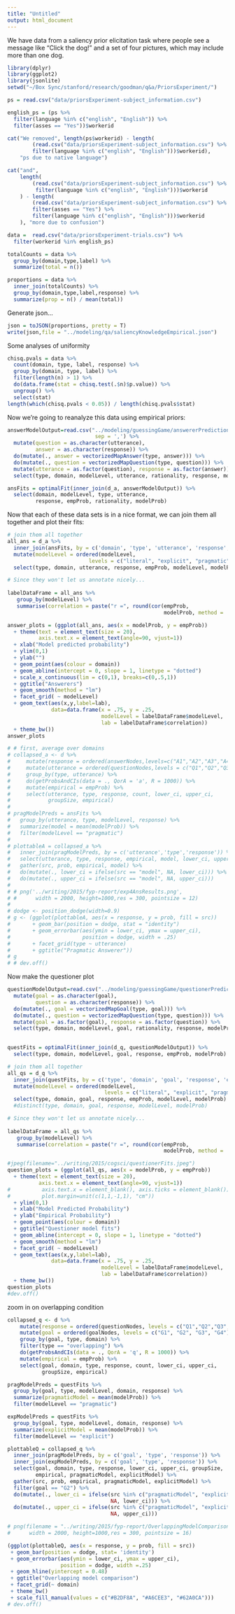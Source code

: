 ```yaml
---
title: "Untitled"
output: html_document
---
```


We have data from a saliency prior elicitation task where people see a message like "Click the dog!" and a set of four pictures, which may include more than one dog. 

```r
library(dplyr)
library(ggplot2)
library(jsonlite)
setwd("~/Box Sync/stanford/research/goodman/q&a/PriorsExperiment/")
```

```r
ps = read.csv("data/priorsExperiment-subject_information.csv")

english_ps = (ps %>%
  filter(language %in% c("english", "English")) %>%
  filter(asses == "Yes"))$workerid

cat("We removed", length(ps$workerid) - length(
        (read.csv("data/priorsExperiment-subject_information.csv") %>%
        filter(language %in% c("english", "English")))$workerid), 
    "ps due to native language")

cat("and", 
    length(
        (read.csv("data/priorsExperiment-subject_information.csv") %>%
         filter(language %in% c("english", "English")))$workerid
    ) - length(
        (read.csv("data/priorsExperiment-subject_information.csv") %>%
        filter(asses == "Yes") %>%
        filter(language %in% c("english", "English")))$workerid
    ), "more due to confusion")

data =  read.csv("data/priorsExperiment-trials.csv") %>%
  filter(workerid %in% english_ps) 

totalCounts = data %>%
  group_by(domain,type,label) %>%
  summarize(total = n()) 

proportions = data %>%
  inner_join(totalCounts) %>%
  group_by(domain,type,label,response) %>%
  summarize(prop = n() / mean(total))
```

Generate json...

```r
json = toJSON(proportions, pretty = T)
write(json,file = "../modeling/qa/saliencyKnowledgeEmpirical.json")
```

Some analyses of uniformity

```r
chisq.pvals = data %>% 
  count(domain, type, label, response) %>%
  group_by(domain, type, label) %>%
  filter(length(n) > 1) %>%
  do(data.frame(stat = chisq.test(.$n)$p.value)) %>%
  ungroup() %>%
  select(stat)
length(which(chisq.pvals < 0.05)) / length(chisq.pvals$stat)
```

Now we're going to reanalyze this data using empirical priors:

```r
answerModelOutput=read.csv("../modeling/guessingGame/answererPredictionsEmp.csv", 
                            sep = ',') %>% 
  mutate(question = as.character(utterance), 
         answer = as.character(response)) %>%
  do(mutate(., answer = vectorizedMapAnswer(type, answer))) %>%
  do(mutate(., question = vectorizedMapQuestion(type, question))) %>%
  mutate(utterance = as.factor(question), response = as.factor(answer)) %>% 
  select(type, domain, modelLevel, utterance, rationality, response, modelProb)

ansFits = optimalFit(inner_join(d_a, answerModelOutput)) %>%
  select(domain, modelLevel, type, utterance, 
         response, empProb, rationality, modelProb)
```

Now that each of these data sets is in a nice format, we can join them all together and plot their fits:

```r
# join them all together
all_ans = d_a %>% 
  inner_join(ansFits, by = c('domain', 'type', 'utterance', 'response', 'empProb')) %>%
  mutate(modelLevel = ordered(modelLevel, 
                          levels = c("literal", "explicit", "pragmatic"))) %>%
  select(type, domain, utterance, response, empProb, modelLevel, modelProb) 

# Since they won't let us annotate nicely...
  
labelDataFrame = all_ans %>% 
   group_by(modelLevel) %>% 
   summarise(correlation = paste("r =", round(cor(empProb, 
                                                  modelProb, method = 'pearson'), 2)))

answer_plots = (ggplot(all_ans, aes(x = modelProb, y = empProb))
  + theme(text = element_text(size = 20),
          axis.text.x = element_text(angle=90, vjust=1))
  + xlab("Model predicted probability")
  + ylim(0,1)
  + ylab("")
  + geom_point(aes(colour = domain))
  + geom_abline(intercept = 0, slope = 1, linetype = "dotted")
  + scale_x_continuous(lim = c(0,1), breaks=c(0,.5,1))
  + ggtitle("Answerers")
  + geom_smooth(method = "lm")
  + facet_grid( ~ modelLevel)
  + geom_text(aes(x,y,label=lab),
              data=data.frame(x = .75, y = .25,
                              modelLevel = labelDataFrame$modelLevel,
                              lab = labelDataFrame$correlation))
  + theme_bw())
answer_plots               
```

```r
# # first, average over domains
# collapsed_a <- d %>% 
#     mutate(response = ordered(answerNodes,levels=c("A1","A2","A3","A4"))) %>%
#     mutate(utterance = ordered(questionNodes,levels = c("Q1","Q2","Q3","Q4"))) %>%
#     group_by(type, utterance) %>%
#     do(getProbsAndCIs(data = ., QorA = 'a', R = 1000)) %>%
#     mutate(empirical = empProb) %>%
#     select(utterance, type, response, count, lower_ci, upper_ci,
#            groupSize, empirical)
# 
# pragModelPreds = ansFits %>% 
#   group_by(utterance, type, modelLevel, response) %>% 
#   summarize(model = mean(modelProb)) %>% 
#   filter(modelLevel == "pragmatic")
# 
# plottableA = collapsed_a %>% 
#   inner_join(pragModelPreds, by = c('utterance','type','response')) %>%
#   select(utterance, type, response, empirical, model, lower_ci, upper_ci) %>%
#   gather(src, prob, empirical, model) %>% 
#   do(mutate(., lower_ci = ifelse(src == "model", NA, lower_ci))) %>%
#   do(mutate(., upper_ci = ifelse(src == "model", NA, upper_ci)))
# 
# # png('../writing/2015/fyp-report/exp4AnsResults.png',
# #      width = 2000, height=1000,res = 300, pointsize = 12)
# 
# dodge <- position_dodge(width=0.9)
# g <- (ggplot(plottableA, aes(x = response, y = prob, fill = src))
#       + geom_bar(position = dodge, stat = "identity") 
#       + geom_errorbar(aes(ymin = lower_ci, ymax = upper_ci), 
#                       position = dodge, width = .25)
#       + facet_grid(type ~ utterance)
#       + ggtitle("Pragmatic Answerer"))
# g
# # dev.off()
```

Now make the questioner plot

```r
questionModelOutput=read.csv("../modeling/guessingGame/questionerPredictionsEmp.csv", sep = ',') %>%
  mutate(goal = as.character(goal),
         question = as.character(response)) %>%
  do(mutate(., goal = vectorizedMapGoal(type, goal))) %>%
  do(mutate(., question = vectorizedMapQuestion(type, question))) %>%
  mutate(goal = as.factor(goal), response = as.factor(question)) %>% 
  select(type, domain, modelLevel, goal, rationality, response, modelProb)

         
questFits = optimalFit(inner_join(d_q, questionModelOutput)) %>%
  select(type, domain, modelLevel, goal, response, empProb, modelProb)
```


```r
# join them all together
all_qs = d_q %>% 
  inner_join(questFits, by = c('type', 'domain', 'goal', 'response', 'empProb')) %>%
  mutate(modelLevel = ordered(modelLevel, 
                               levels = c("literal", "explicit", "pragmatic"))) %>%
  select(type, domain, goal, response, empProb, modelLevel, modelProb) 
  #distinct(type, domain, goal, response, modelLevel, modelProb)

# Since they won't let us annotate nicely...
  
labelDataFrame = all_qs %>% 
   group_by(modelLevel) %>% 
   summarise(correlation = paste("r =", round(cor(empProb, 
                                                  modelProb, method = 'pearson'), 2)))

#jpeg(filename="../writing/2015/cogsci/questionerFits.jpeg")
question_plots = (ggplot(all_qs, aes(x = modelProb, y = empProb))
  + theme(text = element_text(size = 20),
          axis.text.x = element_text(angle=90, vjust=1))
#          axis.text.x = element_blank(), axis.ticks = element_blank())
#          plot.margin=unit(c(1,1,-1,1), "cm"))
  + ylim(0,1)
  + xlab("Model Predicted Probability")
  + ylab("Empirical Probability")
  + geom_point(aes(colour = domain))
  + ggtitle("Questioner model fits")
  + geom_abline(intercept = 0, slope = 1, linetype = "dotted")
  + geom_smooth(method = "lm")
  + facet_grid( ~ modelLevel)
  + geom_text(aes(x,y,label=lab),
              data=data.frame(x = .75, y = .25,
                              modelLevel = labelDataFrame$modelLevel,
                              lab = labelDataFrame$correlation))
  + theme_bw())
question_plots               
#dev.off()
```

zoom in on overlapping condition

```r
collapsed_q <- d %>% 
    mutate(response = ordered(questionNodes, levels = c("Q1","Q2","Q3","Q4"))) %>%
    mutate(goal = ordered(goalNodes, levels = c("G1", "G2", "G3", "G4"))) %>%
    group_by(goal, type, domain) %>%
    filter(type == "overlapping") %>%
    do(getProbsAndCIs(data = ., QorA = 'q', R = 1000)) %>%
    mutate(empirical = empProb) %>%
    select(goal, domain, type, response, count, lower_ci, upper_ci, 
           groupSize, empirical)

pragModelPreds = questFits %>% 
  group_by(goal, type, modelLevel, domain, response) %>% 
  summarize(pragmaticModel = mean(modelProb)) %>% 
  filter(modelLevel == "pragmatic")

expModelPreds = questFits %>% 
  group_by(goal, type, modelLevel, domain, response) %>% 
  summarize(explicitModel = mean(modelProb)) %>% 
  filter(modelLevel == "explicit")

plottableQ = collapsed_q %>% 
  inner_join(pragModelPreds, by = c('goal', 'type', 'response')) %>%
  inner_join(expModelPreds, by = c('goal', 'type', 'response')) %>%
  select(goal, domain, type, response, lower_ci, upper_ci, groupSize,
         empirical, pragmaticModel, explicitModel) %>%
  gather(src, prob, empirical, pragmaticModel, explicitModel) %>%
  filter(goal == "G2") %>%
  do(mutate(., lower_ci = ifelse(src %in% c("pragmaticModel", "explicitModel"), 
                                 NA, lower_ci))) %>%
  do(mutate(., upper_ci = ifelse(src %in% c("pragmaticModel", "explicitModel"),
                                 NA, upper_ci)))

# png(filename = "../writing/2015/fyp-report/OverlappingModelComparison.png",
#      width = 2000, height=1000,res = 300, pointsize = 16)

(ggplot(plottableQ, aes(x = response, y = prob, fill = src))
 + geom_bar(position = dodge, stat= 'identity')
 + geom_errorbar(aes(ymin = lower_ci, ymax = upper_ci), 
                 position = dodge, width =.25)
 + geom_hline(yintercept = 0.48)
 + ggtitle("Overlapping model comparison")
 + facet_grid(~ domain)
 + theme_bw()
 + scale_fill_manual(values = c("#B2DF8A", "#A6CEE3", "#62A0CA")))
# dev.off()
```
